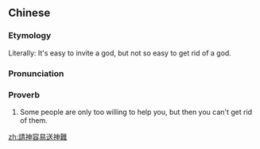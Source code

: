 {{also|请神容易送神难}}
==Chinese==
{{zh-forms|s=请神容易送神难|type=112111}}

===Etymology===
Literally: It's easy to invite a god, but not so easy to get rid of a god.

===Pronunciation===
{{zh-pron
|m=qǐng shén róngyì sòng shén nán
|cat=prov
}}

===Proverb===
{{zh-proverb}}

# Some people are only too willing to help you, but then you can't get rid of them.

[[zh:請神容易送神難]]